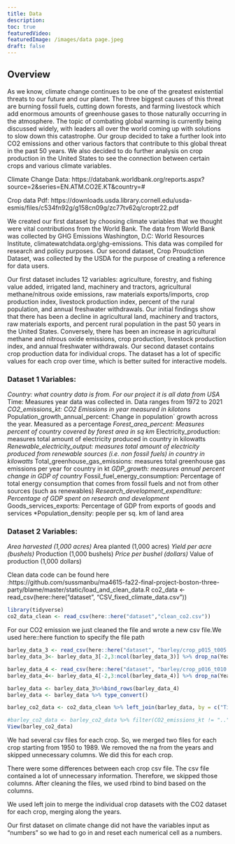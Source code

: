 ```yaml
---
title: Data
description: 
toc: true
featuredVideo:
featuredImage: /images/data page.jpeg
draft: false
---
```


## Overview
As we know, climate change continues to be one of the greatest existential threats to our future and our planet. The three biggest causes of this threat are burning fossil fuels, cutting down forests, and farming livestock which add enormous amounts of greenhouse gases to those naturally occurring in the atmosphere. The topic of combating global warming is currently being discussed widely, with leaders all over the world coming up with solutions to slow down this catastrophe. Our group decided to take a further look into CO2 emissions and other various factors that contribute to this global threat in the past 50 years. We also decided to do further analysis on crop production in the United States to see the connection between certain crops and various climate variables.
 
Climate Change Data: https://databank.worldbank.org/reports.aspx?source=2&series=EN.ATM.CO2E.KT&country=# 

Crop data Pdf: https://downloads.usda.library.cornell.edu/usda-esmis/files/c534fn92g/g158cn09g/zc77tv62q/croptr22.pdf


We created our first dataset by choosing climate variables that we thought were vital contributions from the World Bank. The data from World Bank was collected by GHG Emissions Washington, D.C: World Resources Institute, climatewatchdata.org/ghg-emissions.  This data was compiled for research and policy purposes. Our second dataset, Crop Proudction Dataset, was collected by the USDA for the purpose of creating a reference for data users.
 
Our first dataset includes 12 variables: agriculture, forestry, and fishing value added, irrigated land, machinery and tractors, agricultural methane/nitrous oxide emissions, raw materials exports/imports, crop production index, livestock production index, percent of the rural population, and annual freshwater withdrawals. Our initial findings show that there has been a decline in agricultural land, machinery and tractors, raw materials exports, and percent rural population in the past 50 years in the United States. Conversely, there has been an increase in agricultural methane and nitrous oxide emissions, crop production, livestock production index, and annual freshwater withdrawals. 
Our second dataset contains crop production data for individual crops. The dataset has a lot of specific values for each crop over time, which is better suited for interactive models.

### Dataset 1 Variables: 

*Country: what country data is from. For our project it is all data from USA
*Time: Measures year data was collected in. Data ranges from 1972 to 2021
*CO2_emissions_kt: CO2 Emissions in year measured in kilotons
*Population_growth_annual_percent: Change in population` growth across the year. Measured as a percentage
*Forest_area_percent: Measures percent of country covered by forest area in sq km
*Electricity_production: measures total amount of electricity produced in country in kilowatts
*Renewable_electricity_output: measures total amount of electricity produced from renewable sources (i.e. non fossil fuels) in country in kilowatts
*Total_greenhouse_gas_emissions: measures total greenhouse gas emissions per year for country in kt
*GDP_growth: measures annual percent change in GDP of country
*Fossil_fuel_energy_consumption: Percentage of total energy consumption that comes from fossil fuels and not from other sources (such as renewables)
*Research_development_expenditure: Percentage of GDP spent on research and development
*Goods_services_exports: Percentage of GDP from exports of goods and services
*Population_density: people per sq. km of land area

### Dataset 2 Variables:
*Area harvested (1,000 acres)
*Area planted (1,000 acres)
*Yield per acre (bushels)
*Production (1,000 bushels)
*Price per bushel (dollars)
*Value of production (1,000 dollars)



Clean data code can be found here :https://github.com/sussmanbu/ma4615-fa22-final-project-boston-three-party/blame/master/static/load_and_clean_data.R
co2_data <- read_csv(here::here("dataset", "CSV_fixed_climate_data.csv"))

```r
library(tidyverse)
co2_data_clean <- read_csv(here::here("dataset","clean_co2.csv"))

```


For our CO2 emission we just cleaned the file and wrote a new csv file.We used here::here function to specify the file path

```r

barley_data_3 <- read_csv(here::here("dataset", "barley/crop_p015_t005.csv"),skip = 5)
barley_data_3<- barley_data_3[-2,3:ncol(barley_data_3)] %>% drop_na(Year) %>% head(-1)

barley_data_4 <- read_csv(here::here("dataset", "barley/crop_p016_t010.csv"),skip = 5)
barley_data_4<- barley_data_4[-2,3:ncol(barley_data_4)] %>% drop_na(Year) %>% head(-1)

barley_data <- barley_data_3%>%bind_rows(barley_data_4) 
barley_data <- barley_data %>% type_convert()

barley_co2_data <- co2_data_clean %>% left_join(barley_data, by = c("Time" = "Year"))

#barley_co2_data <- barley_co2_data %>% filter(CO2_emissions_kt != "..") %>% type_convert()
View(barley_co2_data)
```

We had several csv files for each crop. So, we merged two files for each crop starting from 1950 to 1989. We removed the na from the years and skipped unnecessary columns. We did this for each crop. 

There were some differences between each crop csv file. The csv file contained a lot of unnecessary information. Therefore, we skipped those columns. After cleaning the files, we used rbind to bind based on the columns. 

We used left join to merge the individual crop datasets with the CO2 dataset for each crop, merging along the years.

Our first dataset on climate change did not have the variables input as “numbers” so we had to go in and reset each numerical cell as a numbers. 
